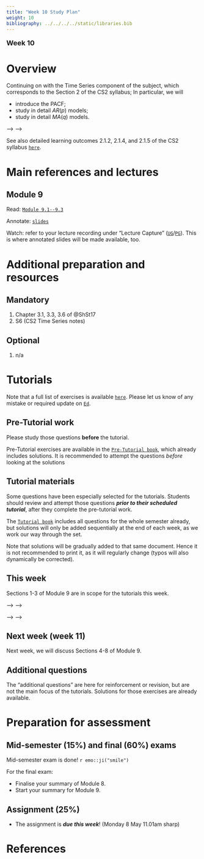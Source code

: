 ```yaml
---
title: "Week 10 Study Plan"
weight: 10
bibliography: ../../../../static/libraries.bib
---
```



<p style="font-size:18px;font-weight:bold;">Week 10</p> 

# Overview


<!-- This week, we will cover the following topics: -->

Continuing on with the Time Series component of the subject, which corresponds to the Section 2 of the CS2 syllabus; In particular, we will

- introduce the PACF;
- study in detail $AR(p)$ models;
- study in detail $MA(q)$ models.


<!-- Here is the end of week 5 video, which introduces week 6: -->

<!-- <!--html_preserve--> -->
<!-- <iframe height="420" width="640" allowfullscreen frameborder=0 src="https://echo360.net.au/media/a195b7a0-95db-41d0-ad45-3e1195905f52/public?autoplay=false&automute=false"></iframe> -->
<!-- <!--/html_preserve--> -->

<!-- <p style="font-size:10px;color: rgb(252, 156, 249);"> If you wish to watch the embedded videos from Lecture Capture, you need to have logged in and <a href="https://canvas.lms.unimelb.edu.au/courses/150864/external_tools/701">entered Lecture Capture</a> via Canvas once for each session. This is to restrict access to students enrolled at the University of Melbourne only. </p> -->




See also detailed learning outcomes 2.1.2, 2.1.4, and 2.1.5 of the CS2 syllabus [``here``](../../0-subject-guide/SILO).


# Main references and lectures


## Module 9

Read: [``Module 9.1--9.3``](../../1-time-series/m9-time-series-models/)

Annotate: [``slides``](../../../output/23-GIM-M9-lec.pdf) 
<!-- [``annotated slides``](../../../output/22-GIM-M1-lec_a.pdf) -->

Watch: refer to your lecture recording under "Lecture Capture" ([``UG``](https://canvas.lms.unimelb.edu.au/courses/150824/external_tools/701)/[``PG``](https://canvas.lms.unimelb.edu.au/courses/150864/external_tools/701)). This is where annotated slides will be made available, too.



# Additional preparation and resources

## Mandatory

1. Chapter 3.1, 3.3, 3.6  of @ShSt17
1. S6 (CS2 Time Series notes)

## Optional

1. n/a



# Tutorials

Note that a full list of exercises is available [``here``](https://canvas.lms.unimelb.edu.au/courses/173733/modules/items/4466801). Please let us know of any mistake or required update on [``Ed``](https://canvas.lms.unimelb.edu.au/courses/173733/external_tools/5601?display=borderless).

## Pre-Tutorial work

Please study those questions **before** the tutorial.

Pre-Tutorial exercises are available in the [``Pre-Tutorial book``](https://canvas.lms.unimelb.edu.au/courses/173733/modules/items/4464391), which already includes solutions. It is recommended to attempt the questions *before* looking at the solutions

## Tutorial materials

Some questions have been especially selected for the tutorials. Students should review and attempt those questions ***prior to their scheduled tutorial***, after they complete the pre-tutorial work. 

The [``Tutorial book``](https://canvas.lms.unimelb.edu.au/courses/173733/modules/items/4464392) includes all questions for the whole semester already, but solutions will only be added sequentially at the end of each week, as we work our way through the set.

Note that solutions will be gradually added to that same document. Hence it is not recommended to print it, as it will regularly change (typos will also dynamically be corrected).

## This week

Sections 1-3 of Module 9 are in scope for the tutorials this week. 

<!-- Here is the recording available for Week 10 from William: -->

<!-- <!--html_preserve--> -->
<!-- <iframe height="420" width="640" allowfullscreen frameborder=0 src="https://echo360.net.au/media/91ad30d5-fda9-432f-9192-29a4911537eb/public?autoplay=false&automute=false"></iframe> -->
<!-- <!--/html_preserve--> -->

<!-- Here is the recording available for Week 10 from Eric: -->

<!-- <!--html_preserve--> -->
<!-- <iframe height="420" width="640" allowfullscreen frameborder=0 src="https://echo360.net.au/media/cc061437-f56e-481d-8194-48a0c88b80e3/public?autoplay=false&automute=false"></iframe> -->
<!-- <!--/html_preserve--> -->

<!-- <p style="font-size:10px;color: rgb(252, 156, 249);"> If you wish to watch the embedded videos from Lecture Capture, you need to have logged in and <a href="https://canvas.lms.unimelb.edu.au/courses/145406/external_tools/701">entered Lecture Capture</a> via Canvas once for each session. This is to restrict access to students enrolled at the University of Melbourne only. </p> -->


## Next week (week 11)

Next week, we will discuss Sections 4-8 of Module 9.



## Additional questions

The "additional questions" are here for reinforcement or revision, but are not the main focus of the tutorials. Solutions for those exercises are already available.


# Preparation for assessment


## Mid-semester (15%) and final (60%) exams

<!-- install.packages("devtools") -->
<!-- devtools::install_github("hadley/emo") -->

Mid-semester exam is done! `r emo::ji("smile")`

For the final exam:

- Finalise your summary of Module 8.
- Start your summary for Module 9.


## Assignment (25%)


- The assignment is ***due this week***! (Monday 8 May 11.01am sharp)

# References